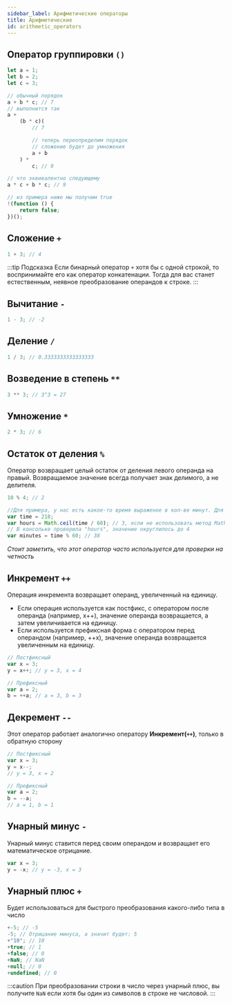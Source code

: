 ```yaml
---
sidebar_label: Арифметические операторы
title: Арифметические
id: arithmetic_operators
---
```


## Оператор группировки `()`

```jsx
let a = 1;
let b = 2;
let c = 3;

// обычный порядок
a + b * c; // 7
// выполнится так
a +
    (b * c)(
        // 7

        // теперь переопределим порядок
        // сложение будет до умножения
        a + b
    ) *
        c; // 9

// что эквивалентно следующему
a * c + b * c; // 9

// из примера ниже мы получим true
!(function () {
    return false;
})();
```

## Сложение `+`

```jsx
1 + 3; // 4
```

:::tip Подсказка
Если бинарный оператор `+` хотя бы с одной строкой, то воспринимайте его как оператор конкатенации. Тогда для вас станет естественным, неявное преобразование операндов к строке.
:::

## Вычитание `-`

```jsx
1 - 3; // -2
```

## Деление `/`

```jsx
1 / 3; // 0.3333333333333333
```

## Возведение в степень `**`

```jsx
3 ** 3; // 3^3 = 27
```

## Умножение `*`

```jsx
2 * 3; // 6
```

## Остаток от деления `%`

Оператор возвращает целый остаток от деления левого операнда на правый. Возвращаемое значение всегда получает знак делимого, а не делителя.

```jsx
10 % 4; // 2

//Для примера, у нас есть какое-то время выраженое в кол-ве минут. Для того чтобы перевести 218 минут в часы и минуты мы можем сделать так:
var time = 218;
var hours = Math.ceil(time / 60); // 3, если не использовать метод Math.ceil, мы получим в часах 3.6333... поэтому надо округлить десятичную дробь до целого
// В консольке проверила "hours", значение округлилось до 4 
var minutes = time % 60; // 38
```

_Стоит заметить, что этот оператор часто используется для проверки на четность_

## Инкремент `++`

Операция инкремента возвращает операнд, увеличенный на единицу.

-   Если операция используется как постфикс, с оператором после операнда (например, x++), значение операнда возвращается, а затем увеличивается на единицу.
-   Если используется префиксная форма с оператором перед операндом (например, ++x), значение операнда возвращается увеличенным на единицу.

```jsx
// Постфиксный
var x = 3;
y = x++; // y = 3, x = 4

// Префиксный
var a = 2;
b = ++a; // a = 3, b = 3
```

## Декремент `--`

Этот оператор работает аналогично оператору **Инкремент(`++`)**, только в обратную сторону

```jsx
// Постфиксный
var x = 3;
y = x--;
// y = 3, x = 2

// Префиксный
var a = 2;
b = --a;
// a = 1, b = 1
```

## Унарный минус `-`

Унарный минус ставится перед своим операндом и возвращает его математическое отрицание.

```jsx
var x = 3;
y = -x; // y = -3, x = 3
```

## Унарный плюс `+`

Будет использоваться для быстрого преобразования какого-либо типа в число

```js
+-5; // -5
-5; // Отрицание минуса, а значит будет: 5
+"10"; // 10
+true; // 1
+false; // 0
+NaN; // NaN
+null; // 0
+undefined; // 0
```

:::caution
При преобразовании строки в число через унарный плюс, вы получите `NaN` если хотя бы один из символов в строке не числовой.
:::
